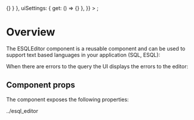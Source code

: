 
<I18nProvider> 
    <KibanaContextProvider
        services={{
          settings: { client: { get: () => {} } },
          uiSettings: { get: () => {} },
        }}
    >
        <ESQLEditor {...args} />
    </KibanaContextProvider>
</I18nProvider>;

<Meta of={EsqlEditorStories} />

# Overview

The ESQLEditor component is a reusable component and can be used to support text based languages in your application (SQL, ESQL):

<Canvas>
  <Story of={EsqlEditorStories.ExpandedMode} />
</Canvas>

When there are errors to the query the UI displays the errors to the editor:

<Canvas>
  <Story of={EsqlEditorStories.WithErrors} />
</Canvas>

## Component props

The component exposes the following properties:

<Controls />../esql\_editor
